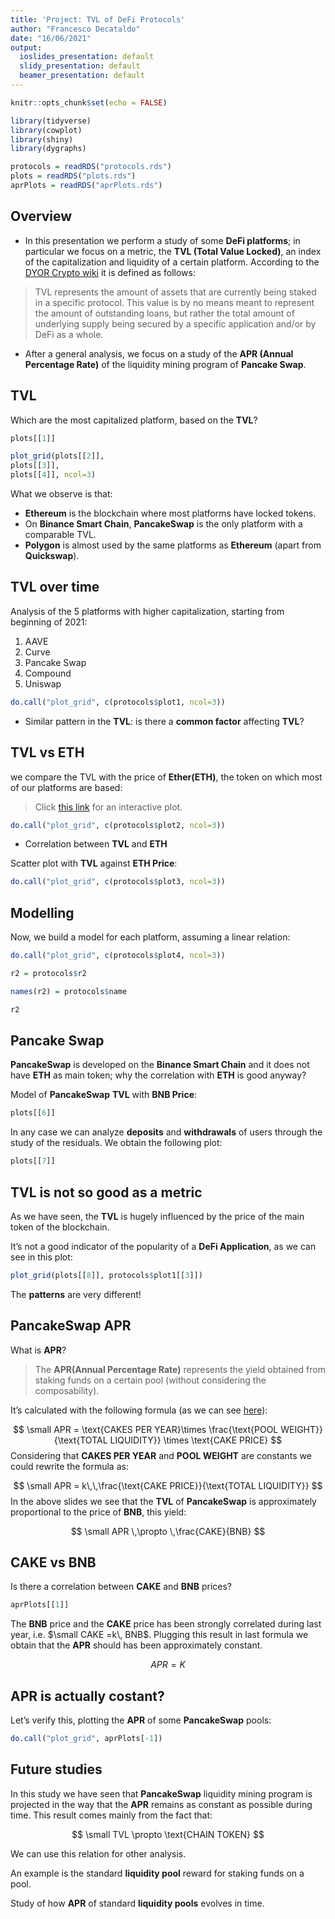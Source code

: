 ---
title: 'Project: TVL of DeFi Protocols'
author: "Francesco Decataldo"
date: "16/06/2021"
output:
  ioslides_presentation: default
  slidy_presentation: default
  beamer_presentation: default
---

<style>
slides > slide {
  overflow-x: auto !important;
  overflow-y: auto !important;
}

slides > slide:not(.nobackground):after {
  content: '';
}
</style>

```{r setup, include=FALSE}
knitr::opts_chunk$set(echo = FALSE)
```

```{r libraries, include=FALSE}
library(tidyverse)
library(cowplot)
library(shiny)
library(dygraphs)
```

```{r Load data, include=FALSE}
protocols = readRDS("protocols.rds")
plots = readRDS("plots.rds")
aprPlots = readRDS("aprPlots.rds")
```



## Overview {.build}

* In this presentation we perform a study of some **DeFi platforms**; in particular we focus on a metric, the **TVL (Total Value Locked)**, an index of the capitalization and liquidity of a certain platform. According to the [DYOR Crypto wiki](https://dyor-crypto.fandom.com/wiki/Total_Locked_Value_(TLV)) it is defined as follows:

> TVL represents the amount of assets that are currently being staked in a specific protocol. This value is by no means meant to represent the amount of outstanding loans, but rather the total amount of underlying supply being secured by a specific application and/or by DeFi as a whole.

* After a general analysis, we focus on a study of the **APR (Annual Percentage Rate)**  of the liquidity mining program of **Pancake Swap**.

## TVL {.build}

Which are the most capitalized platform, based on the **TVL**?

```{r echo=FALSE}
plots[[1]]
```


```{r echo=FALSE}
plot_grid(plots[[2]],
plots[[3]],
plots[[4]], ncol=3)
```

What we observe is that:

* **Ethereum** is the blockchain where most platforms have locked tokens.
* On **Binance Smart Chain**, **PancakeSwap** is the only platform with a comparable TVL.
* **Polygon** is almost used by the same platforms as **Ethereum**  (apart from **Quickswap**).


## TVL over time {.build}

Analysis of the 5 platforms with higher capitalization, starting from beginning of 2021:

1. AAVE 
2. Curve
3. Pancake Swap
4. Compound
5. Uniswap

```{r Plot1, echo=FALSE}
do.call("plot_grid", c(protocols$plot1, ncol=3))
```

* Similar pattern in the **TVL**: is there a **common factor** affecting **TVL**?

## TVL vs ETH {.build}

we compare the TVL with the price of **Ether(ETH)**, the token on which most of our platforms are based:

> Click [this link](https://fradeca01.shinyapps.io/InteractiveTVL/) for an interactive plot.

```{r}
do.call("plot_grid", c(protocols$plot2, ncol=3))
```

* Correlation between **TVL** and **ETH**

Scatter plot with **TVL** against **ETH Price**:

```{r}
do.call("plot_grid", c(protocols$plot3, ncol=3))
```

## Modelling {.build}

Now, we build a model for each platform, assuming a linear relation:

```{r}
do.call("plot_grid", c(protocols$plot4, ncol=3))
```

```{r}

r2 = protocols$r2

names(r2) = protocols$name

r2
```

## Pancake Swap {.build}

**PancakeSwap** is developed on the **Binance Smart Chain** and it does not have **ETH** as main token; why the correlation with **ETH** is good anyway? 

<!-- Correlation between **BNB** and **ETH** prices: -->

<!-- ```{r echo=FALSE} -->
<!-- plots[[5]] -->
<!-- ``` -->

<!-- * **ETH** and the **BNB** are correlated  -->

Model of **PancakeSwap** **TVL** with **BNB Price**:

```{r echo=FALSE}
plots[[6]]
```

In any case we can analyze **deposits** and **withdrawals** of users through the study of the residuals. We obtain the following plot:

```{r}
plots[[7]]
```

## TVL is not so good as a metric

As we have seen, the **TVL** is hugely influenced by the price of the main token of the blockchain.

It's not a good indicator of the popularity of a **DeFi Application**, as we can see in this plot:

```{r}
plot_grid(plots[[8]], protocols$plot1[[3]])
```

The **patterns** are very different!

## PancakeSwap APR {.build .smaller}

What is **APR**?

>The **APR(Annual Percentage Rate)** represents the yield obtained from staking funds on a certain pool (without considering the composability).

It's calculated with the following formula (as we can see [here](https://github.com/pancakeswap/pancake-frontend/blob/develop/src/utils/apr.ts)):

$$
\small APR = \text{CAKES PER YEAR}\times \frac{\text{POOL WEIGHT}}{\text{TOTAL LIQUIDITY}} \times \text{CAKE PRICE}
$$
Considering that **CAKES PER YEAR** and **POOL WEIGHT** are constants we could rewrite the formula as:

$$
\small APR = k\,\,\frac{\text{CAKE PRICE}}{\text{TOTAL LIQUIDITY}}
$$
In the above slides we see that the **TVL** of **PancakeSwap** is approximately proportional to the price of **BNB**, this yield:


$$
\small APR \,\propto \,\frac{CAKE}{BNB}
$$

## CAKE vs BNB {.build}

Is there a correlation between **CAKE** and **BNB** prices?

```{r}
aprPlots[[1]]
```

The **BNB** price and the **CAKE** price has been strongly correlated during last year,  i.e. $\small CAKE =k\, BNB$. Plugging this result in last formula we obtain that the **APR** should has been approximately constant.

$$
APR = K
$$

## APR is actually costant? {.build}

Let's verify this, plotting the **APR** of some **PancakeSwap** pools:

```{r message=FALSE, warning=FALSE}
do.call("plot_grid", aprPlots[-1])
```

## Future studies

In this study we have seen that **PancakeSwap** liquidity mining program is projected in the way that the **APR** remains as constant as possible during time. This result comes mainly from the fact that:

$$
\small TVL \propto \text{CHAIN TOKEN}
$$

We can use this relation for other analysis.

An example is the standard **liquidity pool** reward for staking funds on a pool. 

Study of how **APR** of standard **liquidity pools** evolves in time.






